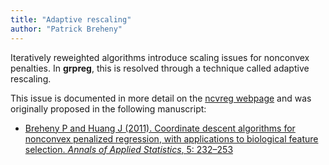 ```yaml
---
title: "Adaptive rescaling"
author: "Patrick Breheny"
---
```


Iteratively reweighted algorithms introduce scaling issues for nonconvex penalties. In **grpreg**, this is resolved through a technique called adaptive rescaling.

This issue is documented in more detail on the [ncvreg webpage](http://pbreheny.github.io/ncvreg/articles/web/adaptive-rescaling.html) and was originally proposed in the following manuscript:

* [Breheny P and Huang J (2011).  Coordinate descent algorithms for nonconvex penalized regression, with applications to biological feature selection.  *Annals of Applied Statistics*, 5: 232--253](https://myweb.uiowa.edu/pbreheny/pdf/Breheny2011.pdf)
